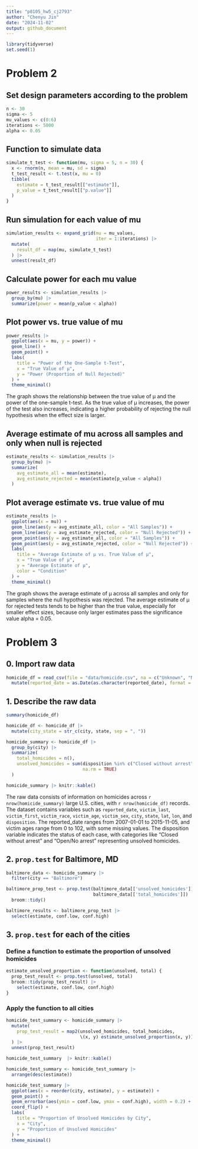 ```yaml
---
title: "p8105_hw5_cj2793"
author: "Chenyu Jin"
date: "2024-11-02"
output: github_document
---
```


```r
library(tidyverse)
set.seed(1)
```

# Problem 2

## Set design parameters according to the problem

```r
n <- 30
sigma <- 5
mu_values <- c(0:6)
iterations <- 5000
alpha <- 0.05
```

## Function to simulate data

```r
simulate_t_test <- function(mu, sigma = 5, n = 30) {
  x <- rnorm(n, mean = mu, sd = sigma)
  t_test_result <- t.test(x, mu = 0)
  tibble(
    estimate = t_test_result[["estimate"]],
    p_value = t_test_result[["p.value"]]
  )
}
```

## Run simulation for each value of mu

```r
simulation_results <- expand_grid(mu = mu_values, 
                                  iter = 1:iterations) |>
  mutate(
    result_df = map(mu, simulate_t_test)
  ) |>
  unnest(result_df)
```

## Calculate power for each mu value

```r
power_results <- simulation_results |>
  group_by(mu) |>
  summarize(power = mean(p_value < alpha))
```

## Plot power vs. true value of mu

```r
power_results |>
  ggplot(aes(x = mu, y = power)) +
  geom_line() +
  geom_point() +
  labs(
    title = "Power of the One-Sample t-Test",
    x = "True Value of μ",
    y = "Power (Proportion of Null Rejected)"
  ) +
  theme_minimal()
```

The graph shows the relationship between the true value of μ and the power of the one-sample t-test. As the true value of μ increases, the power of the test also increases, indicating a higher probability of rejecting the null hypothesis when the effect size is larger.

## Average estimate of mu across all samples and only when null is rejected

```r
estimate_results <- simulation_results |>
  group_by(mu) |>
  summarize(
    avg_estimate_all = mean(estimate),
    avg_estimate_rejected = mean(estimate[p_value < alpha])
  )
```

## Plot average estimate vs. true value of mu

```r
estimate_results |>
  ggplot(aes(x = mu)) +
  geom_line(aes(y = avg_estimate_all, color = "All Samples")) +
  geom_line(aes(y = avg_estimate_rejected, color = "Null Rejected")) +
  geom_point(aes(y = avg_estimate_all, color = "All Samples")) +
  geom_point(aes(y = avg_estimate_rejected, color = "Null Rejected")) +
  labs(
    title = "Average Estimate of μ vs. True Value of μ",
    x = "True Value of μ",
    y = "Average Estimate of μ",
    color = "Condition"
  ) +
  theme_minimal()

```

The graph shows the average estimate of μ across all samples and only for samples where the null hypothesis was rejected. The average estimate of μ for rejected tests tends to be higher than the true value, especially for smaller effect sizes, because only larger estimates pass the significance value alpha = 0.05.

# Problem 3

## 0. Import raw data

```r
homicide_df = read_csv(file = "data/homicide.csv", na = c("Unknown", "NA", "")) |>
  mutate(reported_date = as.Date(as.character(reported_date), format = "%Y%m%d"))
```

## 1. Describe the raw data

```r
summary(homicide_df)

homicide_df <- homicide_df |>
  mutate(city_state = str_c(city, state, sep = ", "))

homicide_summary <- homicide_df |>
  group_by(city) |>
  summarize(
    total_homicides = n(),
    unsolved_homicides = sum(disposition %in% c("Closed without arrest", "Open/No arrest"),
                             na.rm = TRUE)
  )

homicide_summary |> knitr::kable()

```

The raw data consists of information on homicides across `r nrow(homicide_summary)` large U.S. cities, with `r nrow(homicide_df)` records. The dataset contains variables such as `reported_date`, `victim_last`, `victim_first`, `victim_race`, `victim_age`, `victim_sex`, `city`, `state`, `lat`, `lon`, and `disposition`. The reported_date ranges from 2007-01-01 to 2015-11-05, and victim ages range from 0 to 102, with some missing values. The disposition variable indicates the status of each case, with categories like "Closed without arrest" and "Open/No arrest" representing unsolved homicides.

## 2. `prop.test` for Baltimore, MD

```r
baltimore_data <- homicide_summary |> 
  filter(city == "Baltimore")

baltimore_prop_test <- prop.test(baltimore_data[['unsolved_homicides']],
                                 baltimore_data[['total_homicides']]) |>
  broom::tidy()

baltimore_results <- baltimore_prop_test |> 
  select(estimate, conf.low, conf.high)

```

## 3. `prop.test` for each of the cities

### Define a function to estimate the proportion of unsolved homicides

```r
estimate_unsolved_proportion <- function(unsolved, total) {
  prop_test_result <- prop.test(unsolved, total)
  broom::tidy(prop_test_result) |> 
    select(estimate, conf.low, conf.high)
}
```

### Apply the function to all cities

```r
homicide_test_summary <- homicide_summary |>
  mutate(
    prop_test_result = map2(unsolved_homicides, total_homicides, 
                            \(x, y) estimate_unsolved_proportion(x, y))
  ) |>
  unnest(prop_test_result)

homicide_test_summary  |> knitr::kable()
```

```r
homicide_test_summary <- homicide_test_summary |>
  arrange(desc(estimate))

homicide_test_summary |> 
  ggplot(aes(x = reorder(city, estimate), y = estimate)) +
  geom_point() +
  geom_errorbar(aes(ymin = conf.low, ymax = conf.high), width = 0.2) +
  coord_flip() +
  labs(
    title = "Proportion of Unsolved Homicides by City",
    x = "City",
    y = "Proportion of Unsolved Homicides"
  ) +
  theme_minimal()

```


